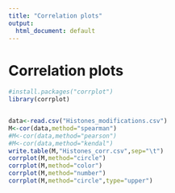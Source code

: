 ```yaml
---
title: "Correlation plots"
output:
  html_document: default
---
```

Correlation plots 
========================================================

```r

#install.packages("corrplot")
library(corrplot)


data<-read.csv("Histones_modifications.csv")
M<-cor(data,method="spearman")
#M<-cor(data,method="pearson")
#M<-cor(data,method="kendal")
write.table(M,"Histones_corr.csv",sep="\t")
corrplot(M,method="circle")
corrplot(M,method="color")
corrplot(M,method="number")
corrplot(M,method="circle",type="upper")
```